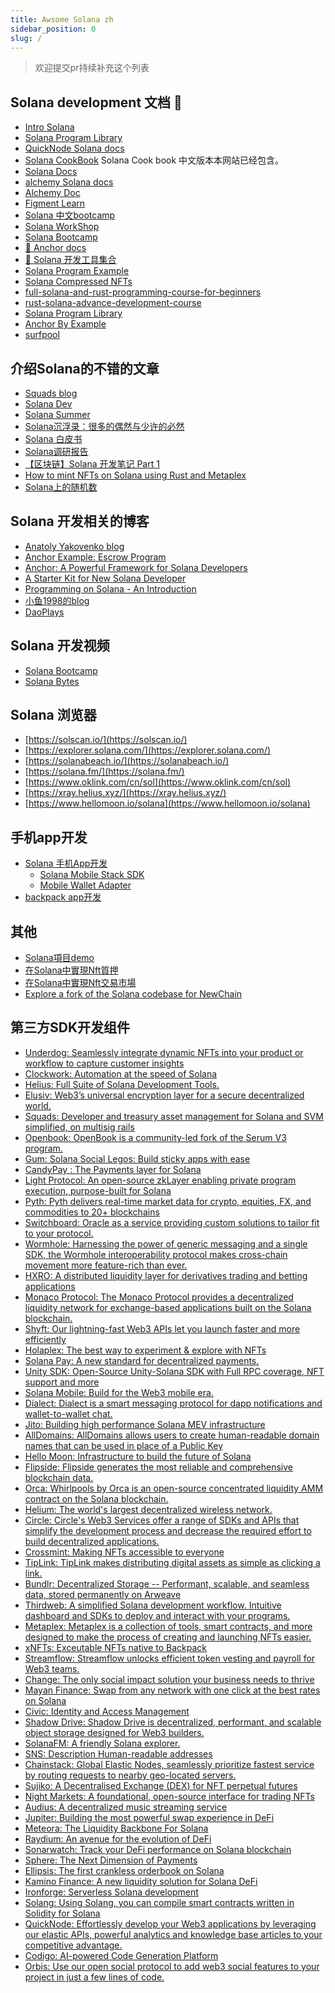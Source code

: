 ```yaml
---
title: Awsome Solana zh
sidebar_position: 0
slug: /
---
```




> 欢迎提交pr持续补充这个列表

## Solana development 文档 📄

- [Intro Solana](https://www.soldev.app/course)
- [Solana Program Library](https://spl.solana.com/)
- [QuickNode Solana docs](https://www.quicknode.com/guides/welcome)
- [Solana CookBook](https://solanacookbook.com/) Solana Cook book 中文版本本网站已经包含。
- [Solana Docs](https://docs.solana.com/)
- [alchemy Solana docs](https://docs.alchemy.com/reference/solana-api-quickstart)
- [Alchemy Doc](https://docs.alchemy.com/)
- [Figment Learn](https://learn.figment.io/protocols/solana)
- [Solana 中文bootcamp](https://www.solanazh.com/)
- [Solana WorkShop](https://github.com/solana-workshops)
- [Solana Bootcamp](https://github.com/solana-developers/pirate-bootcamp)
- [🚢 Anchor docs](https://book.anchor-lang.com/introduction/introduction.html)
- [🔧 Solana 开发工具集合](https://github.com/solana-developers/solana-tools)
- [Solana Program Example](https://github.com/solana-developers/program-examples)
- [Solana Compressed NFTs](https://github.com/solana-developers/compressed-nfts)
- [full-solana-and-rust-programming-course-for-beginners](https://careerbooster.io/courses/full-solana-and-rust-programming-course-for-beginners)
- [rust-solana-advance-development-course](https://careerbooster.io/courses/rust-solana-advance-development-course)
- [Solana Program Library](https://github.com/solana-labs/solana-program-library.git)
- [Anchor By Example](https://examples.anchor-lang.com/)
- [surfpool](https://surfpool.run)

## 介绍Solana的不错的文章

- [Squads blog](https://squads.so/blog)
- [Solana Dev](https://www.soldev.app/)
- [Solana Summer](https://www.notboring.co/p/solana-summer)
- [Solana沉浮录：很多的偶然与少许的必然](https://www.theblockbeats.info/news/36742)
- [Solana 白皮书](https://docs.qq.com/pdf/DR2ZsSlpsaUppanBD?)
- [Solana调研报告](https://shimo.im/docs/8wkxtyhCXWp88JDD)
- [【区块链】Solana 开发笔记 Part 1](https://rustmagazine.github.io/rust_magazine_2021/chapter_10/solana-learn-part1.html)
- [How to mint NFTs on Solana using Rust and Metaplex](https://mirror.xyz/anoushk.eth/HLL3JE47SJE5AnvzMVrfz7Rec7FDupXK5948aYNsDUU)
- [Solana上的随机数](https://www.daoplays.org/blog/random_numbers)

## Solana 开发相关的博客

- [Anatoly Yakovenko blog](https://medium.com/@anatolyyakovenko)
- [Anchor Example: Escrow Program](https://hackmd.io/@ironaddicteddog/anchor_example_escrow)
- [Anchor: A Powerful Framework for Solana Developers](https://hackmd.io/@ironaddicteddog/solana-anchor-escrow)
- [A Starter Kit for New Solana Developer](https://hackmd.io/@ironaddicteddog/solana-starter-kit)
- [Programming on Solana - An Introduction](https://paulx.dev/blog/2021/01/14/programming-on-solana-an-introduction/)
- [小鱼1998的blog](https://blog.csdn.net/weixin_42285518/category_11484618.html)
- [DaoPlays](https://www.daoplays.org/blog)

## Solana 开发视频

- [Solana Bootcamp](https://www.youtube.com/watch?v=0P8JeL3TURU&list=PLilwLeBwGuK6NsYMPP_BlVkeQgff0NwvU)
- [Solana Bytes](https://www.youtube.com/watch?v=pRYs49MqapI&list=PLilwLeBwGuK51Ji870apdb88dnBr1Xqhm)

## Solana 浏览器

- [https://solscan.io/](https://solscan.io/)
- [https://explorer.solana.com/](https://explorer.solana.com/)
- [https://solanabeach.io/](https://solanabeach.io/)
- [https://solana.fm/](https://solana.fm/)
- [https://www.oklink.com/cn/sol](https://www.oklink.com/cn/sol)
- [https://xray.helius.xyz/](https://xray.helius.xyz/)
- [https://www.hellomoon.io/solana](https://www.hellomoon.io/solana)

## 手机app开发

- [Solana 手机App开发](https://solanamobile.com/zh/developers)
    - [Solana Mobile Stack SDK](https://github.com/solana-mobile/solana-mobile-stack-sdk#solana-mobile-stack-sdk)
    - [Mobile Wallet Adapter](https://github.com/solana-mobile/mobile-wallet-adapter)
- [backpack app开发](https://docs.xnfts.dev/getting-started/introduction)

## 其他
- [Solana項目demo](https://github.com/blocksecteam/solana_demo)
- [在Solana中實現Nft質押](https://github.com/0xShuk/NFT-Staking-Program)
- [在Solana中實現Nft交易市場](https://github.com/Aurory-Game/comptoir)
- [Explore a fork of the Solana codebase for NewChain](https://forum.makerdao.com/t/explore-a-fork-of-the-solana-codebase-for-newchain/21822/5)


## 第三方SDK开发组件

- [Underdog: Seamlessly integrate dynamic NFTs into your product or workflow to capture customer insights](https://underdog.readme.io/reference/getting-started-1)
- [Clockwork: Automation at the speed of Solana](https://docs.clockwork.xyz/welcome/readme)
- [Helius: Full Suite of Solana Development Tools.](
https://www.helius.dev/https://docs.helius.xyz/welcome/what-is-helius)
- [Elusiv: Web3’s universal encryption layer for a secure decentralized world.](
https://docs.elusiv.io/)
- [Squads:
Developer and treasury asset management for Solana and SVM simplified, on multisig rails](https://docs.squads.so/squads-v3-docs/)
- [Openbook: OpenBook is a community-led fork of the Serum V3 program.](
https://github.com/openbook-dex)
- [Gum: Solana Social Legos: Build sticky apps with ease](https://docs.gum.fun/)
- [CandyPay : The Payments layer for Solana](https://docs.candypay.fun/)
- [Light Protocol:
An open-source zkLayer enabling private program execution, purpose-built for Solana](
https://docs.lightprotocol.com/getting-started/overview)
- [Pyth:
Pyth delivers real-time market data for crypto, equities, FX, and commodities to 20+ blockchains](
https://docs.pyth.network/documentation)
- [Switchboard: Oracle as a service providing custom solutions to tailor fit to your protocol.](
https://docs.switchboard.xyz/)
- [Wormhole:
Harnessing the power of generic messaging and a single SDK, the Wormhole interoperability protocol makes cross-chain movement more feature-rich than ever.](https://docs.wormhole.com/wormhole)
- [HXRO: A distributed liquidity layer for derivatives trading and betting applications](
https://docs.hxro.network/)
- [Monaco Protocol: The Monaco Protocol provides a decentralized liquidity network for exchange-based applications built on the Solana blockchain. ](
https://docs.monacoprotocol.xyz/)
- [Shyft:
Our lightning-fast Web3 APIs let you launch faster and more efficiently](
https://docs.shyft.to/)
- [Holaplex:
The best way to experiment & explore with NFTs](https://www.holaplex.com/for-developers)
- [Solana Pay:
A new standard for decentralized payments.](
https://github.com/solana-labs/solana-pay)
- [Unity SDK:
Open-Source Unity-Solana SDK with Full RPC coverage, NFT support and more](
https://solana.unity-sdk.gg/)
- [Solana Mobile: Build for the Web3 mobile era.](
https://docs.solanamobile.com/)
- [Dialect:
Dialect is a smart messaging protocol for dapp notifications and wallet-to-wallet chat. ](https://github.com/dialectlabs)
- [Jito:
Building high performance Solana MEV infrastructure](https://github.com/jito-foundation/jito-solana)
- [AllDomains: AllDomains allows users to create human-readable domain names that can be used in place of a Public Key](https://docs.alldomains.id/protocol/)
- [Hello Moon:
Infrastructure to build the future of Solana](
https://www.hellomoon.io/developers)
- [Flipside:
Flipside generates the most reliable and comprehensive blockchain data.](
https://flipsidecrypto.xyz/)
- [Orca:
Whirlpools by Orca is an open-source concentrated liquidity AMM contract on the Solana blockchain.](
https://www.npmjs.com/package/@orca-so/whirlpools-sdk)
- [Helium: The world's largest decentralized wireless network.](
https://docs.helium.com/)
- [Circle: Circle's Web3 Services offer a range of SDKs and APIs that simplify the development process and decrease the required effort to build decentralized applications.](
https://www.circle.com/en/developers)
- [Crossmint:
Making NFTs accessible to everyone](https://docs.crossmint.com/docs)
- [TipLink: TipLink makes distributing digital assets as simple as clicking a link.](https://docs.tiplink.io/)
- [Bundlr: Decentralized Storage -- Performant, scalable, and seamless data, stored permanently on Arweave](
https://docs.bundlr.network/)
- [Thirdweb:
A simplified Solana development workflow. Intuitive dashboard and SDKs to deploy and interact with your programs.](
https://thirdweb.com/network/solana)
- [Metaplex:
Metaplex is a collection of tools, smart contracts, and more designed to make the process of creating and launching NFTs easier.](https://docs.metaplex.com/)
- [xNFTs: Exceutable NFTs native to Backpack](https://docs.xnft.gg/)
- [Streamflow: Streamflow unlocks efficient token vesting and payroll for Web3 teams.](https://docs.streamflow.finance/)
- [Change: The only social impact solution your business needs to thrive](https://docs.getchange.io/getting-started/)
- [Mayan Finance: Swap from any network with one click at the best rates on Solana](https://docs.mayan.finance/)
- [Civic: Identity and Access Management ](
https://docs.civic.com/)
- [Shadow Drive:
Shadow Drive is decentralized, performant, and scalable object storage designed for Web3 builders.](
https://docs.shadow.cloud/)
- [SolanaFM:
A friendly Solana explorer.](https://docs.solana.fm/)
- [SNS: Description
Human-readable addresses](https://github.com/Bonfida/sns-sdk)
- [Chainstack:
Global Elastic Nodes, seamlessly prioritize fastest service by routing requests to nearby geo-located servers.](https://chainstack.com/elastic-nodes/)
- [Sujiko:
A Decentralised Exchange (DEX) for NFT perpetual futures](
https://docs.sujiko.trade/)
- [Night Markets: A foundational, open-source interface for trading NFTs](
https://github.com/motleylabs/mtly-nightmarket)
- [Audius: A decentralized music streaming service](
https://audiusproject.github.io/api-docs/#audius-api-docs)
- [Jupiter: Building the most powerful swap experience in DeFi](https://station.jup.ag/docs/)
- [Meteora: The Liquidity Backbone For Solana](
https://docs.meteora.ag/)
- [Raydium:
An avenue for the evolution of DeFi](
https://github.com/raydium-io/raydium-sdk)
- [Sonarwatch: Track your DeFi performance on Solana blockchain](https://portfolio-api.sonar.watch/api)
- [Sphere: The Next Dimension of Payments](
https://spherepay.co/)
- [
Ellipsis: The first crankless orderbook on Solana](https://github.com/Ellipsis-Labs/phoenix-v1)
- [Kamino Finance:
A new liquidity solution for Solana DeFi](https://docs.kamino.finance/)
- [Ironforge: Serverless Solana development](https://www.ironforge.cloud/docs)
- [Solang:
Using Solang, you can compile smart contracts written in Solidity for Solana](
https://solang.readthedocs.io/en/latest/index.html)
- [QuickNode:
Effortlessly develop your Web3 applications by leveraging our elastic APIs, powerful analytics and knowledge base articles to your competitive advantage.](
https://www.quicknode.com/docs/welcome)
- [Codigo:
AI-powered Code Generation Platform](
https://codigo.ai/)
- [
Orbis: Use our open social protocol to add web3 social features to your project in just a few lines of code.](
https://useorbis.com/)
